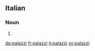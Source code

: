 ==Italian==

===Noun===
{{head|it|plural|g=m}}

# {{plural of|palazzo|lang=it}}

[[de:palazzi]]
[[fr:palazzi]]
[[it:palazzi]]
[[sv:palazzi]]